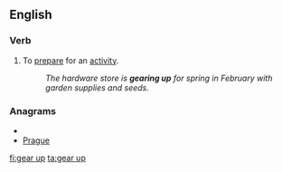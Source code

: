 ==English==

===Verb===
{{en-verb|gears up|gearing up|geared up|geared up}}

# {{idiom}} To [[prepare]] for an [[activity]].
#:''The hardware store is '''gearing up''' for spring in February with garden supplies and seeds.''

===Anagrams===
* {{alphagram|aegpru}}
* [[Prague#English|Prague]]

[[fi:gear up]]
[[ta:gear up]]